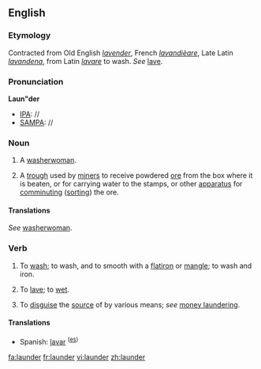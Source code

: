 ==English==

===Etymology===
Contracted from Old English ''[[lavender]]'', French ''[[lavandièare]]'', Late Latin ''[[lavandena]]'', from Latin ''[[lavare]]'' to wash. ''See'' [[lave]].

===Pronunciation===
'''Laun"der '''
*[[IPA]]: //
*[[SAMPA]]: //

===Noun===
{{en-noun}}

#{{obsolete}} A [[washerwoman]].
#{{mining}} A [[trough]] used by [[miner]]s to receive powdered [[ore]] from the box where it is beaten, or for carrying water to the stamps, or other [[apparatus]] for [[comminuting]] ([[sorting]]) the ore.

====Translations====

{{trans-top|washerwoman}}
''See'' [[washerwoman]].
{{trans-mid}}
{{trans-bottom}}

{{trans-top|trough used by miners}}
{{trans-mid}}
{{trans-bottom}}

===Verb===
{{en-verb}}

#{{italbrac|clothing}} To [[wash]]; to wash, and to smooth with a [[flatiron]] or [[mangle]]; to wash and iron.
#{{obsolete}} To [[lave]]; to [[wet]].
#{{italbrac|money}} To [[disguise]] the [[source]] of by various means; ''see'' [[money laundering]].

====Translations====

{{trans-top|wash}}
*Spanish: [[lavar]] <sup>([[:es:lavar|es]])</sup>
{{trans-mid}}
{{trans-bottom}}

{{trans-top|wet}}
{{trans-mid}}
{{trans-bottom}}

{{trans-top|disguise the source of}}
{{trans-mid}}
{{trans-bottom}}

[[fa:launder]]
[[fr:launder]]
[[vi:launder]]
[[zh:launder]]